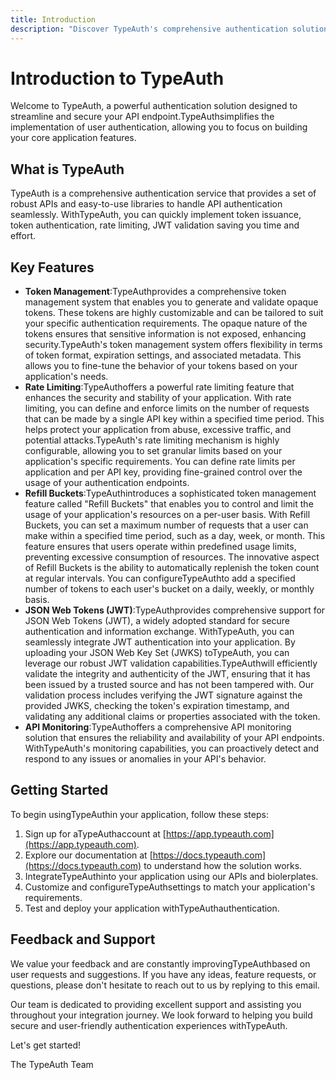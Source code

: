 ```yaml
---
title: Introduction
description: "Discover TypeAuth's comprehensive authentication solution. Learn how to secure your API endpoints with token management, rate limiting, caching, AI and advanced security features."
---
```


# Introduction to TypeAuth

Welcome to TypeAuth, a powerful authentication solution designed to streamline and secure your API endpoint.TypeAuthsimplifies the implementation of user authentication, allowing you to focus on building your core application features.

## What is TypeAuth

TypeAuth is a comprehensive authentication service that provides a set of robust APIs and easy-to-use libraries to handle API authentication seamlessly. WithTypeAuth, you can quickly implement token issuance, token authentication, rate limiting, JWT validation saving you time and effort.

## Key Features

- **Token Management**:TypeAuthprovides a comprehensive token management system that enables you to generate and validate opaque tokens. These tokens are highly customizable and can be tailored to suit your specific authentication requirements. The opaque nature of the tokens ensures that sensitive information is not exposed, enhancing security.TypeAuth's token management system offers flexibility in terms of token format, expiration settings, and associated metadata. This allows you to fine-tune the behavior of your tokens based on your application's needs.
- **Rate Limiting**:TypeAuthoffers a powerful rate limiting feature that enhances the security and stability of your application. With rate limiting, you can define and enforce limits on the number of requests that can be made by a single API key within a specified time period. This helps protect your application from abuse, excessive traffic, and potential attacks.TypeAuth's rate limiting mechanism is highly configurable, allowing you to set granular limits based on your application's specific requirements. You can define rate limits per application and per API key, providing fine-grained control over the usage of your authentication endpoints.
- **Refill Buckets**:TypeAuthintroduces a sophisticated token management feature called "Refill Buckets" that enables you to control and limit the usage of your application's resources on a per-user basis. With Refill Buckets, you can set a maximum number of requests that a user can make within a specified time period, such as a day, week, or month. This feature ensures that users operate within predefined usage limits, preventing excessive consumption of resources. The innovative aspect of Refill Buckets is the ability to automatically replenish the token count at regular intervals. You can configureTypeAuthto add a specified number of tokens to each user's bucket on a daily, weekly, or monthly basis.
- **JSON Web Tokens (JWT)**:TypeAuthprovides comprehensive support for JSON Web Tokens (JWT), a widely adopted standard for secure authentication and information exchange. WithTypeAuth, you can seamlessly integrate JWT authentication into your application. By uploading your JSON Web Key Set (JWKS) toTypeAuth, you can leverage our robust JWT validation capabilities.TypeAuthwill efficiently validate the integrity and authenticity of the JWT, ensuring that it has been issued by a trusted source and has not been tampered with. Our validation process includes verifying the JWT signature against the provided JWKS, checking the token's expiration timestamp, and validating any additional claims or properties associated with the token.
- **API Monitoring**:TypeAuthoffers a comprehensive API monitoring solution that ensures the reliability and availability of your API endpoints. WithTypeAuth's monitoring capabilities, you can proactively detect and respond to any issues or anomalies in your API's behavior.

## Getting Started

To begin usingTypeAuthin your application, follow these steps:

1. Sign up for aTypeAuthaccount at [https://app.typeauth.com](https://app.typeauth.com).
2. Explore our documentation at [https://docs.typeauth.com](https://docs.typeauth.com) to understand how the solution works.
3. IntegrateTypeAuthinto your application using our APIs and biolerplates.
4. Customize and configureTypeAuthsettings to match your application's requirements.
5. Test and deploy your application withTypeAuthauthentication.

## Feedback and Support

We value your feedback and are constantly improvingTypeAuthbased on user requests and suggestions. If you have any ideas, feature requests, or questions, please don't hesitate to reach out to us by replying to this email.

Our team is dedicated to providing excellent support and assisting you throughout your integration journey. We look forward to helping you build secure and user-friendly authentication experiences withTypeAuth.

Let's get started!

The TypeAuth Team
